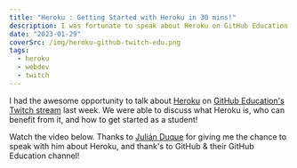 ```yaml
---
title: "Heroku : Getting Started with Heroku in 30 mins!"
description: I was fortunate to speak about Heroku on GitHub Education's Twitch account!
date: "2023-01-29"
coverSrc: /img/heroku-github-twitch-edu.png
tags:
  - heroku
  - webdev
  - twitch
---
```


I had the awesome opportunity to talk about [Heroku](https://heroku.com) on [GitHub Education's Twitch stream](https://www.twitch.tv/githubeducation) last week. We were able to discuss what Heroku is, who can benefit from it, and how to get started as a student!

Watch the video below. Thanks to [Julián Duque](https://twitter.com/julian_duque) for giving me the chance to speak with him about Heroku, and thank's to GitHub & their GitHub Education channel!

<Twitch twitchId="1716172976" />
